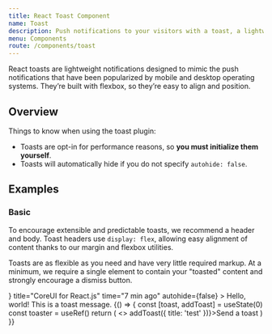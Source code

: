 ```yaml
---
title: React Toast Component
name: Toast
description: Push notifications to your visitors with a toast, a lightweight and easily customizable alert message.
menu: Components
route: /components/toast
---
```



React toasts are lightweight notifications designed to mimic the push notifications that have been popularized by mobile and desktop operating systems. They’re built with flexbox, so they’re easy to align and position.

## Overview

Things to know when using the toast plugin:

- Toasts are opt-in for performance reasons, so **you must initialize them yourself**.
- Toasts will automatically hide if you do not specify `autohide: false`.

## Examples

### Basic

To encourage extensible and predictable toasts, we recommend a header and body. Toast headers use `display: flex`, allowing easy alignment of content thanks to our margin and flexbox utilities.

Toasts are as flexible as you need and have very little required markup. At a minimum, we require a single element to contain your "toasted" content and strongly encourage a dismiss button.

<Playground>
  <CToast
    icon={
      <svg
        className="rounded me-2"
        width="20"
        height="20"
        xmlns="http://www.w3.org/2000/svg"
        preserveAspectRatio="xMidYMid slice"
        focusable="false"
        role="img"
      >
        <rect width="100%" height="100%" fill="#007aff"></rect>
      </svg>
    }
    title="CoreUI for React.js"
    time="7 min ago"
    autohide={false}
  >
    Hello, world! This is a toast message.
  </CToast>
</Playground>

<Playground>
  {() => {
    const [toast, addToast] = useState(0)
    const toaster = useRef()
    return (
      <>
        <CButton onClick={() => addToast({ title: 'test' })}>Send a toast</CButton>
        <CToaster ref={toaster} push={toast} placement="top-end" />
      </>
    )
  }}
</Playground>
